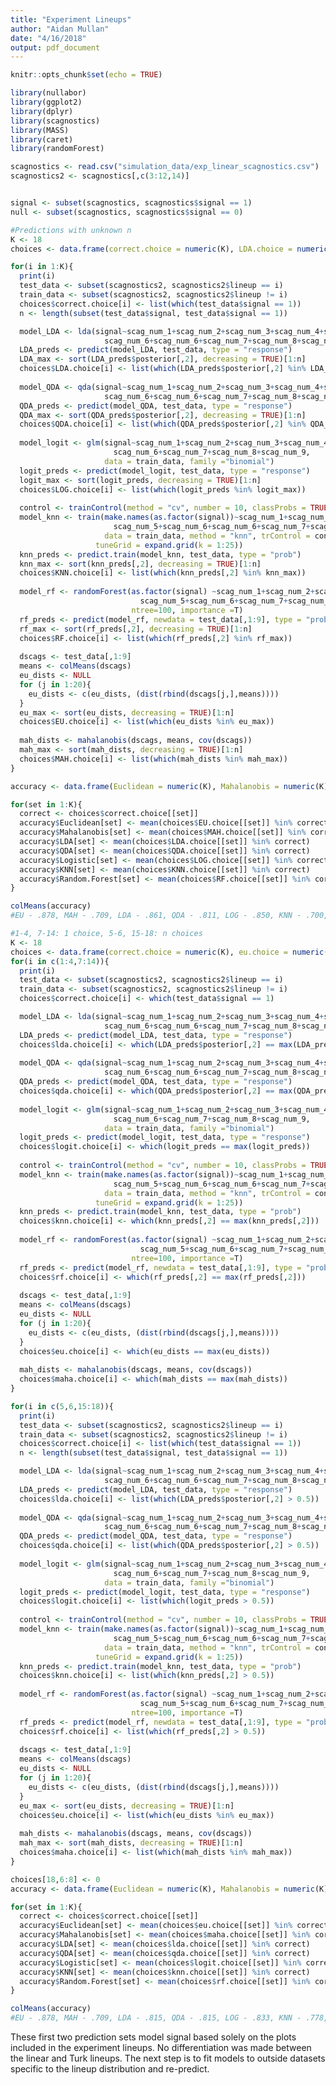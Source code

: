 ```yaml
---
title: "Experiment Lineups"
author: "Aidan Mullan"
date: "4/16/2018"
output: pdf_document
---
```


```r
knitr::opts_chunk$set(echo = TRUE)
```

```r
library(nullabor)
library(ggplot2)
library(dplyr)
library(scagnostics)
library(MASS)
library(caret)
library(randomForest)

scagnostics <- read.csv("simulation_data/exp_linear_scagnostics.csv")
scagnostics2 <- scagnostics[,c(3:12,14)]


signal <- subset(scagnostics, scagnostics$signal == 1)
null <- subset(scagnostics, scagnostics$signal == 0)
```

```r
#Predictions with unknown n
K <- 18
choices <- data.frame(correct.choice = numeric(K), LDA.choice = numeric(K), QDA.choice = numeric(K), LOG.choice = numeric(K), KNN.choice = numeric(K), RF.choice = numeric(K), EU.choice = numeric(K), MAH.choice = numeric(K))

for(i in 1:K){
  print(i)
  test_data <- subset(scagnostics2, scagnostics2$lineup == i)
  train_data <- subset(scagnostics2, scagnostics2$lineup != i)
  choices$correct.choice[i] <- list(which(test_data$signal == 1))
  n <- length(subset(test_data$signal, test_data$signal == 1))

  model_LDA <- lda(signal~scag_num_1+scag_num_2+scag_num_3+scag_num_4+scag_num_5+
                     scag_num_6+scag_num_6+scag_num_7+scag_num_8+scag_num_9, data = train_data)
  LDA_preds <- predict(model_LDA, test_data, type = "response")
  LDA_max <- sort(LDA_preds$posterior[,2], decreasing = TRUE)[1:n]
  choices$LDA.choice[i] <- list(which(LDA_preds$posterior[,2] %in% LDA_max))
  
  model_QDA <- qda(signal~scag_num_1+scag_num_2+scag_num_3+scag_num_4+scag_num_5+
                     scag_num_6+scag_num_6+scag_num_7+scag_num_8+scag_num_9, data = train_data)
  QDA_preds <- predict(model_QDA, test_data, type = "response")
  QDA_max <- sort(QDA_preds$posterior[,2], decreasing = TRUE)[1:n]
  choices$QDA.choice[i] <- list(which(QDA_preds$posterior[,2] %in% QDA_max))
  
  model_logit <- glm(signal~scag_num_1+scag_num_2+scag_num_3+scag_num_4+scag_num_5+
                       scag_num_6+scag_num_7+scag_num_8+scag_num_9, 
                     data = train_data, family ="binomial")
  logit_preds <- predict(model_logit, test_data, type = "response")
  logit_max <- sort(logit_preds, decreasing = TRUE)[1:n]
  choices$LOG.choice[i] <- list(which(logit_preds %in% logit_max))
  
  control <- trainControl(method = "cv", number = 10, classProbs = TRUE, returnData = TRUE)
  model_knn <- train(make.names(as.factor(signal))~scag_num_1+scag_num_2+scag_num_3+scag_num_4+
                       scag_num_5+scag_num_6+scag_num_6+scag_num_7+scag_num_8+scag_num_9, 
                     data = train_data, method = "knn", trControl = control, 
                   tuneGrid = expand.grid(k = 1:25))
  knn_preds <- predict.train(model_knn, test_data, type = "prob")
  knn_max <- sort(knn_preds[,2], decreasing = TRUE)[1:n]
  choices$KNN.choice[i] <- list(which(knn_preds[,2] %in% knn_max))
  
  model_rf <- randomForest(as.factor(signal) ~scag_num_1+scag_num_2+scag_num_3+scag_num_4+
                             scag_num_5+scag_num_6+scag_num_7+scag_num_8+scag_num_9, data = train_data,
                           ntree=100, importance =T)
  rf_preds <- predict(model_rf, newdata = test_data[,1:9], type = "prob")
  rf_max <- sort(rf_preds[,2], decreasing = TRUE)[1:n]
  choices$RF.choice[i] <- list(which(rf_preds[,2] %in% rf_max)) 
  
  dscags <- test_data[,1:9]
  means <- colMeans(dscags)
  eu_dists <- NULL
  for (j in 1:20){
    eu_dists <- c(eu_dists, (dist(rbind(dscags[j,],means))))
  }
  eu_max <- sort(eu_dists, decreasing = TRUE)[1:n]
  choices$EU.choice[i] <- list(which(eu_dists %in% eu_max))
  
  mah_dists <- mahalanobis(dscags, means, cov(dscags))
  mah_max <- sort(mah_dists, decreasing = TRUE)[1:n]
  choices$MAH.choice[i] <- list(which(mah_dists %in% mah_max))
}

accuracy <- data.frame(Euclidean = numeric(K), Mahalanobis = numeric(K), LDA = numeric(K), QDA = numeric(K), Logistic = numeric(K), KNN = numeric(K), Random.Forest = numeric(K))

for(set in 1:K){
  correct <- choices$correct.choice[[set]]
  accuracy$Euclidean[set] <- mean(choices$EU.choice[[set]] %in% correct)
  accuracy$Mahalanobis[set] <- mean(choices$MAH.choice[[set]] %in% correct)
  accuracy$LDA[set] <- mean(choices$LDA.choice[[set]] %in% correct)
  accuracy$QDA[set] <- mean(choices$QDA.choice[[set]] %in% correct)
  accuracy$Logistic[set] <- mean(choices$LOG.choice[[set]] %in% correct)
  accuracy$KNN[set] <- mean(choices$KNN.choice[[set]] %in% correct)
  accuracy$Random.Forest[set] <- mean(choices$RF.choice[[set]] %in% correct)
}   

colMeans(accuracy)
#EU - .878, MAH - .709, LDA - .861, QDA - .811, LOG - .850, KNN - .700, RF - .917
```

```r
#1-4, 7-14: 1 choice, 5-6, 15-18: n choices
K <- 18
choices <- data.frame(correct.choice = numeric(K), eu.choice = numeric(K), maha.choice = numeric(K), rf.choice = numeric(K), knn.choice = numeric(K), lda.choice = numeric(K), qda.choice = numeric(K), logit.choice = numeric(K))
for(i in c(1:4,7:14)){
  print(i)
  test_data <- subset(scagnostics2, scagnostics2$lineup == i)
  train_data <- subset(scagnostics2, scagnostics2$lineup != i)
  choices$correct.choice[i] <- which(test_data$signal == 1)

  model_LDA <- lda(signal~scag_num_1+scag_num_2+scag_num_3+scag_num_4+scag_num_5+
                     scag_num_6+scag_num_6+scag_num_7+scag_num_8+scag_num_9, data = train_data)
  LDA_preds <- predict(model_LDA, test_data, type = "response")
  choices$lda.choice[i] <- which(LDA_preds$posterior[,2] == max(LDA_preds$posterior[,2]))
  
  model_QDA <- qda(signal~scag_num_1+scag_num_2+scag_num_3+scag_num_4+scag_num_5+
                     scag_num_6+scag_num_6+scag_num_7+scag_num_8+scag_num_9, data = train_data)
  QDA_preds <- predict(model_QDA, test_data, type = "response")
  choices$qda.choice[i] <- which(QDA_preds$posterior[,2] == max(QDA_preds$posterior[,2]))
  
  model_logit <- glm(signal~scag_num_1+scag_num_2+scag_num_3+scag_num_4+scag_num_5+
                       scag_num_6+scag_num_7+scag_num_8+scag_num_9, 
                     data = train_data, family ="binomial")
  logit_preds <- predict(model_logit, test_data, type = "response")
  choices$logit.choice[i] <- which(logit_preds == max(logit_preds))
  
  control <- trainControl(method = "cv", number = 10, classProbs = TRUE, returnData = TRUE)
  model_knn <- train(make.names(as.factor(signal))~scag_num_1+scag_num_2+scag_num_3+scag_num_4+
                       scag_num_5+scag_num_6+scag_num_6+scag_num_7+scag_num_8+scag_num_9, 
                     data = train_data, method = "knn", trControl = control, 
                   tuneGrid = expand.grid(k = 1:25))
  knn_preds <- predict.train(model_knn, test_data, type = "prob")
  choices$knn.choice[i] <- which(knn_preds[,2] == max(knn_preds[,2]))
  
  model_rf <- randomForest(as.factor(signal) ~scag_num_1+scag_num_2+scag_num_3+scag_num_4+
                             scag_num_5+scag_num_6+scag_num_7+scag_num_8+scag_num_9, data = train_data,
                           ntree=100, importance =T)
  rf_preds <- predict(model_rf, newdata = test_data[,1:9], type = "prob")
  choices$rf.choice[i] <- which(rf_preds[,2] == max(rf_preds[,2]))  
  
  dscags <- test_data[,1:9]
  means <- colMeans(dscags)
  eu_dists <- NULL
  for (j in 1:20){
    eu_dists <- c(eu_dists, (dist(rbind(dscags[j,],means))))
  }
  choices$eu.choice[i] <- which(eu_dists == max(eu_dists))
  
  mah_dists <- mahalanobis(dscags, means, cov(dscags))
  choices$maha.choice[i] <- which(mah_dists == max(mah_dists))
}

for(i in c(5,6,15:18)){
  print(i)
  test_data <- subset(scagnostics2, scagnostics2$lineup == i)
  train_data <- subset(scagnostics2, scagnostics2$lineup != i)
  choices$correct.choice[i] <- list(which(test_data$signal == 1))
  n <- length(subset(test_data$signal, test_data$signal == 1))

  model_LDA <- lda(signal~scag_num_1+scag_num_2+scag_num_3+scag_num_4+scag_num_5+
                     scag_num_6+scag_num_6+scag_num_7+scag_num_8+scag_num_9, data = train_data)
  LDA_preds <- predict(model_LDA, test_data, type = "response")
  choices$lda.choice[i] <- list(which(LDA_preds$posterior[,2] > 0.5))
  
  model_QDA <- qda(signal~scag_num_1+scag_num_2+scag_num_3+scag_num_4+scag_num_5+
                     scag_num_6+scag_num_6+scag_num_7+scag_num_8+scag_num_9, data = train_data)
  QDA_preds <- predict(model_QDA, test_data, type = "response")
  choices$qda.choice[i] <- list(which(QDA_preds$posterior[,2] > 0.5))
  
  model_logit <- glm(signal~scag_num_1+scag_num_2+scag_num_3+scag_num_4+scag_num_5+
                       scag_num_6+scag_num_7+scag_num_8+scag_num_9, 
                     data = train_data, family ="binomial")
  logit_preds <- predict(model_logit, test_data, type = "response")
  choices$logit.choice[i] <- list(which(logit_preds > 0.5))
  
  control <- trainControl(method = "cv", number = 10, classProbs = TRUE, returnData = TRUE)
  model_knn <- train(make.names(as.factor(signal))~scag_num_1+scag_num_2+scag_num_3+scag_num_4+
                       scag_num_5+scag_num_6+scag_num_6+scag_num_7+scag_num_8+scag_num_9, 
                     data = train_data, method = "knn", trControl = control, 
                   tuneGrid = expand.grid(k = 1:25))
  knn_preds <- predict.train(model_knn, test_data, type = "prob")
  choices$knn.choice[i] <- list(which(knn_preds[,2] > 0.5))
  
  model_rf <- randomForest(as.factor(signal) ~scag_num_1+scag_num_2+scag_num_3+scag_num_4+
                             scag_num_5+scag_num_6+scag_num_7+scag_num_8+scag_num_9, data = train_data,
                           ntree=100, importance =T)
  rf_preds <- predict(model_rf, newdata = test_data[,1:9], type = "prob")
  choices$rf.choice[i] <- list(which(rf_preds[,2] > 0.5)) 
  
  dscags <- test_data[,1:9]
  means <- colMeans(dscags)
  eu_dists <- NULL
  for (j in 1:20){
    eu_dists <- c(eu_dists, (dist(rbind(dscags[j,],means))))
  }
  eu_max <- sort(eu_dists, decreasing = TRUE)[1:n]
  choices$eu.choice[i] <- list(which(eu_dists %in% eu_max))
  
  mah_dists <- mahalanobis(dscags, means, cov(dscags))
  mah_max <- sort(mah_dists, decreasing = TRUE)[1:n]
  choices$maha.choice[i] <- list(which(mah_dists %in% mah_max))
}

choices[18,6:8] <- 0
accuracy <- data.frame(Euclidean = numeric(K), Mahalanobis = numeric(K), LDA = numeric(K), QDA = numeric(K), Logistic = numeric(K), KNN = numeric(K), Random.Forest = numeric(K))

for(set in 1:K){
  correct <- choices$correct.choice[[set]]
  accuracy$Euclidean[set] <- mean(choices$eu.choice[[set]] %in% correct)
  accuracy$Mahalanobis[set] <- mean(choices$maha.choice[[set]] %in% correct)
  accuracy$LDA[set] <- mean(choices$lda.choice[[set]] %in% correct)
  accuracy$QDA[set] <- mean(choices$qda.choice[[set]] %in% correct)
  accuracy$Logistic[set] <- mean(choices$logit.choice[[set]] %in% correct)
  accuracy$KNN[set] <- mean(choices$knn.choice[[set]] %in% correct)
  accuracy$Random.Forest[set] <- mean(choices$rf.choice[[set]] %in% correct)
}   

colMeans(accuracy)
#EU - .878, MAH - .709, LDA - .815, QDA - .815, LOG - .833, KNN - .778, RF - .944
```
These first two prediction sets model signal based solely on the plots included in the experiment lineups. No differentiation was made between the linear and Turk lineups. The next step is to fit models to outside datasets specific to the lineup distribution and re-predict.
